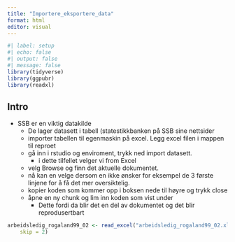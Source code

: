 ```yaml
---
title: "Importere_eksportere_data"
format: html
editor: visual
---
```


```r
#| label: setup
#| echo: false
#| output: false
#| message: false
library(tidyverse)
library(ggpubr)
library(readxl)
```

## Intro

-   SSB er en viktig datakilde
    -   De lager datasett i tabell (statestikkbanken på SSB sine nettsider
    -   importer tabellen til egenmaskin på excel. Legg excel filen i mappen til reproet
    -   gå inn i rstudio og enviroment, trykk ned import datasett.
        -   i dette tilfellet velger vi from Excel
    -   velg Browse og finn det aktuelle dokumentet.
    -   nå kan en velge dersom en ikke ønsker for eksempel de 3 første linjene for å få det mer oversiktelig.
    -   kopier koden som kommer opp i boksen nede til høyre og trykk close
    -   åpne en ny chunk og lim inn koden som vist under
        -   Dette fordi da blir det en del av dokumentet og det blir reprodusertbart

```r
arbeidsledig_rogaland99_02 <- read_excel("arbeidsledig_rogaland99_02.xlsx", 
    skip = 2)
```

